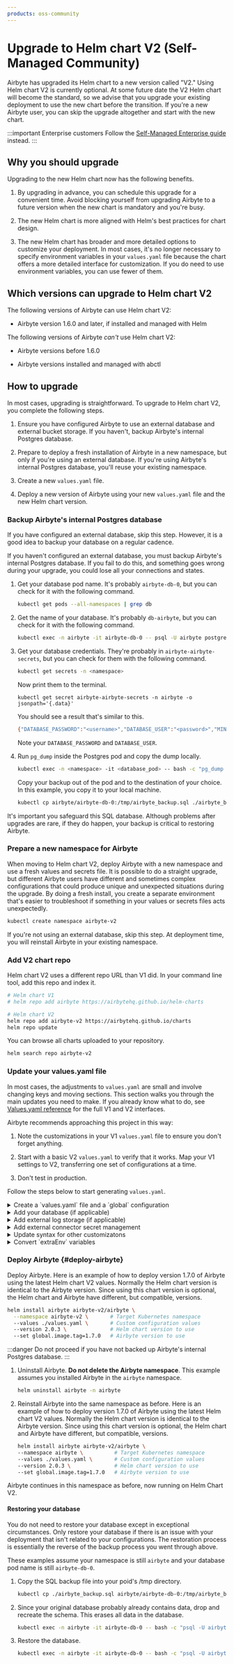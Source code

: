 ```yaml
---
products: oss-community
---
```



# Upgrade to Helm chart V2 (Self-Managed Community)

Airbyte has upgraded its Helm chart to a new version called "V2." Using Helm chart V2 is currently optional. At some future date the V2 Helm chart will become the standard, so we advise that you upgrade your existing deployment to use the new chart before the transition. If you're a new Airbyte user, you can skip the upgrade altogether and start with the new chart.

:::important Enterprise customers
Follow the [Self-Managed Enterprise guide](../enterprise-setup/chart-v2-enterprise) instead.
:::

## Why you should upgrade

Upgrading to the new Helm chart now has the following benefits.

1. By upgrading in advance, you can schedule this upgrade for a convenient time. Avoid blocking yourself from upgrading Airbyte to a future version when the new chart is mandatory and you're busy.

2. The new Helm chart is more aligned with Helm's best practices for chart design.

3. The new Helm chart has broader and more detailed options to customize your deployment. In most cases, it's no longer necessary to specify environment variables in your `values.yaml` file because the chart offers a more detailed interface for customization. If you do need to use environment variables, you can use fewer of them.

## Which versions can upgrade to Helm chart V2

The following versions of Airbyte can use Helm chart V2:

- Airbyte version 1.6.0 and later, if installed and managed with Helm

The following versions of Airbyte _can't_ use Helm chart V2:

- Airbyte versions before 1.6.0

- Airbyte versions installed and managed with abctl

## How to upgrade

In most cases, upgrading is straightforward. To upgrade to Helm chart V2, you complete the following steps.

1. Ensure you have configured Airbyte to use an external database and external bucket storage. If you haven't, backup Airbyte's internal Postgres database.

2. Prepare to deploy a fresh installation of Airbyte in a new namespace, but only if you're using an external database. If you're using Airbyte's internal Postgres database, you'll reuse your existing namespace.

3. Create a new `values.yaml` file.

4. Deploy a new version of Airbyte using your new `values.yaml` file and the new Helm chart version.

### Backup Airbyte's internal Postgres database

<Tabs groupId="external-db">
<TabItem value='db-yes' label='External database' default>

If you have configured an external database, skip this step. However, it is a good idea to backup your database on a regular cadence.

</TabItem>
<TabItem value='db-no' label='No external database' default>

If you haven't configured an external database, you must backup Airbyte's internal Postgres database. If you fail to do this, and something goes wrong during your upgrade, you could lose all your connections and states.

1. Get your database pod name. It's probably `airbyte-db-0`, but you can check for it with the following command.

    ```bash
    kubectl get pods --all-namespaces | grep db
    ```

2. Get the name of your database. It's probably `db-airbyte`, but you can check for it with the following command.

    ```bash
    kubectl exec -n airbyte -it airbyte-db-0 -- psql -U airbyte postgres
    ```

3. Get your database credentials. They're probably in `airbyte-airbyte-secrets`, but you can check for them with the following command.

    ```bash
    kubectl get secrets -n <namespace>
    ```

    Now print them to the terminal.

    ```
    kubectl get secret airbyte-airbyte-secrets -n airbyte -o jsonpath='{.data}'
    ```

    You should see a result that's similar to this.

    ```bash
    {"DATABASE_PASSWORD":"<username>","DATABASE_USER":"<password>","MINIO_ACCESS_KEY_ID":"<key>","MINIO_SECRET_ACCESS_KEY":"<key>","WORKLOAD_API_BEARER_TOKEN":"<key>"}%   
    ```

    Note your `DATABASE_PASSWORD` and `DATABASE_USER`.

4. Run `pg_dump` inside the Postgres pod and copy the dump locally.

    ```bash
    kubectl exec -n <namespace> -it <database_pod> -- bash -c "pg_dump -U airbyte db-airbyte > /tmp/airbyte_backup.sql"
    ```

    Copy your backup out of the pod and to the destination of your choice. In this example, you copy it to your local machine.

    ```bash
    kubectl cp airbyte/airbyte-db-0:/tmp/airbyte_backup.sql ./airbyte_backup.sql
    ```

It's important you safeguard this SQL database. Although problems after upgrades are rare, if they do happen, your backup is critical to restoring Airbyte.

</TabItem>
</Tabs>

### Prepare a new namespace for Airbyte

<Tabs groupId="external-db">
<TabItem value='db-yes' label='External database' default>

When moving to Helm chart V2, deploy Airbyte with a new namespace and use a fresh values and secrets file. It is possible to do a straight upgrade, but different Airbyte users have different and sometimes complex configurations that could produce unique and unexpected situations during the upgrade. By doing a fresh install, you create a separate environment that's easier to troubleshoot if something in your values or secrets files acts unexpectedly.

```bash
kubectl create namespace airbyte-v2
```

</TabItem>
<TabItem value='db-no' label='No external database' default>

If you're not using an external database, skip this step. At deployment time, you will reinstall Airbyte in your existing namespace.

</TabItem>
</Tabs>

### Add V2 chart repo

Helm chart V2 uses a different repo URL than V1 did. In your command line tool, add this repo and index it.

```bash
# Helm chart V1
# helm repo add airbyte https://airbytehq.github.io/helm-charts

# Helm chart V2
helm repo add airbyte-v2 https://airbytehq.github.io/charts
helm repo update
```

You can browse all charts uploaded to your repository.

```bash
helm search repo airbyte-v2
```

### Update your values.yaml file

In most cases, the adjustments to `values.yaml` are small and involve changing keys and moving sections. This section walks you through the main updates you need to make. If you already know what to do, see [Values.yaml reference](../deploying-airbyte/values) for the full V1 and V2 interfaces.

Airbyte recommends approaching this project in this way:

1. Note the customizations in your V1 `values.yaml` file to ensure you don't forget anything.

2. Start with a basic V2 `values.yaml` to verify that it works. Map your V1 settings to V2, transferring one set of configurations at a time.

3. Don't test in production.

Follow the steps below to start generating `values.yaml`.

<details>
<summary>
Create a `values.yaml` file and a `global` configuration
</summary>

Create a new `values.yaml` file on your machine. In that file, create your basic global configuration.

```yaml title="values.yaml"
global:
  edition: community

  airbyteUrl: "" # The URL where Airbyte will be reached; This should match your Ingress host
```

</details>

<details>
<summary>
Add your database (if applicable)
</summary>

If you're not using an external database, skip this step.

If you are using an external database, disable Airbyte's default Postgres database and add your own. The main difference in Helm chart V2 is the `global.database.database` key has changed to `global.database.name`.

```yaml title="values.yaml"
global: 
  database:
    # -- Secret name where database credentials are stored
    secretName: "" # e.g. "airbyte-config-secrets"
    # -- The database host
    host: ""
    # -- The database port
    port:
    # -- The database name - this key used to be "database" in Helm chart 1.0
    name: ""

    # Use EITHER user or userSecretKey, but not both
    # -- The database user
    user: ""
    # -- The key within `secretName` where the user is stored
    userSecretKey: "" # e.g. "database-user"

    # Use EITHER password or passwordSecretKey, but not both
    # -- The database password
    password: ""
    # -- The key within `secretName` where the password is stored
    passwordSecretKey: "" # e.g."database-password"

postgresql:
  enabled: false
```

</details>

<details>
<summary>
Add external log storage (if applicable)
</summary>

If you're using external log storage, implement it. If you aren't, skip this step.

```yaml
global:
  storage:
    secretName: ""
    type: minio # default storage is minio. Set to s3, gcs, or azure, according to what you use.

    bucket:
      log: airbyte-bucket
      state: airbyte-bucket
      workloadOutput: airbyte-bucket
      activityPayload: airbyte-bucket

    # Set ONE OF the following storage types, according to your specification above

    # S3
    s3:
      region: "" ## e.g. us-east-1
      authenticationType: credentials ## Use "credentials" or "instanceProfile"
      accessKeyId: ""
      secretAccessKey: ""

    # GCS
    gcs:
      projectId: <project-id>
      credentialsJson:  <base64-encoded>
      credentialsJsonPath: /secrets/gcs-log-creds/gcp.json

    # Azure
    azure:
      # one of the following: connectionString, connectionStringSecretKey
      connectionString: <azure storage connection string>
      connectionStringSecretKey: <secret coordinate containing an existing connection-string secret>
```

</details>

<details>
<summary>
Add external connector secret management
</summary>

If you're using external secret management, implement it. If you aren't, skip this step.

```yaml
global:
  secretsManager:
    enabled: false
    type: "" # one of: VAULT, GOOGLE_SECRET_MANAGER, AWS_SECRET_MANAGER, AZURE_KEY_VAULT, TESTING_CONFIG_DB_TABLE
    secretName: "airbyte-config-secrets"

    # Set ONE OF the following groups of configurations, based on your configuration in global.secretsManager.type.

    awsSecretManager:
      region: <aws-region>
      authenticationType: credentials ## Use "credentials" or "instanceProfile"
      tags: ## Optional - You may add tags to new secrets created by Airbyte.
      - key: ## e.g. team
          value: ## e.g. deployments
        - key: business-unit
          value: engineering
      kms: ## Optional - ARN for KMS Decryption.

    # OR

    googleSecretManager:
      projectId: <project-id>
      credentialsSecretKey: gcp.json

    # OR

    azureKeyVault:
      tenantId: ""
      vaultUrl: ""
      clientId: ""
      clientIdSecretKey: ""
      clientSecret: ""
      clientSecretSecretKey: ""
      tags: ""

    # OR

    vault:
      address: ""
      prefix: ""
      authToken: ""
      authTokenSecretKey: ""
```

</details>

<details>
<summary>
Update syntax for other customizatons
</summary>

If you have further customizations in your V1 values.yaml file, move those over to your new values.yaml file, and update key names where appropriate.

- Change hyphenated V1 keys keys to camel case in V2. For example, when copying over `workload-launcher`, change it to `workloadLauncher`.

- Some keys have different names. For example, `orchestrator` is `containerOrchestrator` in V2.

Here is the full list of changes.

<HelmSyntaxConversion/>

</details>

<details>
<summary>
Convert `extraEnv` variables
</summary>

In previous versions of your values.yaml file, you might have specified a number of environment variables through `extraEnv`. Many (but not all) of these variables have a dedicated interface in Helm chart V2. For example, look at the following configuration, which tells `workload-launcher` to run pods in the `jobs` node group.

```yaml title="values.yaml using Helm chart V1"
workload-launcher:
  nodeSelector:
    type: static
  ## Pods spun up by the workload launcher will run in the 'jobs' node group.
  extraEnv:
    - name: JOB_KUBE_NODE_SELECTORS
      value: type=jobs
    - name: SPEC_JOB_KUBE_NODE_SELECTORS
      value: type=jobs
    - name: CHECK_JOB_KUBE_NODE_SELECTORS
      value: type=jobs
    - name: DISCOVER_JOB_KUBE_NODE_SELECTORS
      value: type=jobs
```

You can specify these values directly without using environment variables, achieving the same effect.

```yaml title="values.yaml using Helm chart V2"
global:
  jobs:
    kube:
      nodeSelector:
        type: jobs
      scheduling:
        check:
          nodeSelectors:
            type: jobs
        discover:
          nodeSelectors:
            type: jobs
        spec:
          nodeSelectors:
            type: jobs

workloadLauncher:
  nodeSelector:
    type: static
```

<EnvironmentVarConversion/>

</details>

### Deploy Airbyte {#deploy-airbyte}

<Tabs groupId="external-db">
<TabItem value='db-yes' label='External database' default>

Deploy Airbyte. Here is an example of how to deploy version 1.7.0 of Airbyte using the latest Helm chart V2 values. Normally the Helm chart version is identical to the Airbyte version. Since using this chart version is optional, the Helm chart and Airbyte have different, but compatible, versions.

```bash
helm install airbyte airbyte-v2/airbyte \
  --namespace airbyte-v2 \       # Target Kubernetes namespace
  --values ./values.yaml \       # Custom configuration values
  --version 2.0.3 \              # Helm chart version to use
  --set global.image.tag=1.7.0   # Airbyte version to use
```

</TabItem>
<TabItem value='db-no' label='No external database' default>

:::danger
Do not proceed if you have not backed up Airbyte's internal Postgres database.
:::
  
1. Uninstall Airbyte. **Do not delete the Airbyte namespace**. This example assumes you installed Airbyte in the `airbyte` namespace.

    ```bash
    helm uninstall airbyte -n airbyte
    ```

2. Reinstall Airbyte into the same namespace as before. Here is an example of how to deploy version 1.7.0 of Airbyte using the latest Helm chart V2 values. Normally the Helm chart version is identical to the Airbyte version. Since using this chart version is optional, the Helm chart and Airbyte have different, but compatible, versions.

    ```bash
    helm install airbyte airbyte-v2/airbyte \
    --namespace airbyte \          # Target Kubernetes namespace
    --values ./values.yaml \       # Custom configuration values
    --version 2.0.3 \              # Helm chart version to use
    --set global.image.tag=1.7.0   # Airbyte version to use
    ```

Airbyte continues in this namespace as before, now running on Helm Chart V2.

#### Restoring your database

You do not need to restore your database except in exceptional circumstances. Only restore your database if there is an issue with your deployment that isn't related to your configurations. The restoration process is essentially the reverse of the backup process you went through above.

These examples assume your namespace is still `airbyte` and your database pod name is still `airbyte-db-0`.

1. Copy the SQL backup file into your poid's /tmp directory.

    ```bash
    kubectl cp ./airbyte_backup.sql airbyte/airbyte-db-0:/tmp/airbyte_backup.sql
    ```

2. Since your original database probably already contains data, drop and recreate the schema. This erases all data in the database.

    ```bash
    kubectl exec -n airbyte -it airbyte-db-0 -- bash -c "psql -U airbyte -d db-airbyte -c 'DROP SCHEMA public CASCADE; CREATE SCHEMA public;'"
    ```

3. Restore the database.

    ```bash
    kubectl exec -n airbyte -it airbyte-db-0 -- bash -c "psql -U airbyte -d db-airbyte < /tmp/airbyte_backup.sql"
    ```

</TabItem>
</Tabs>
